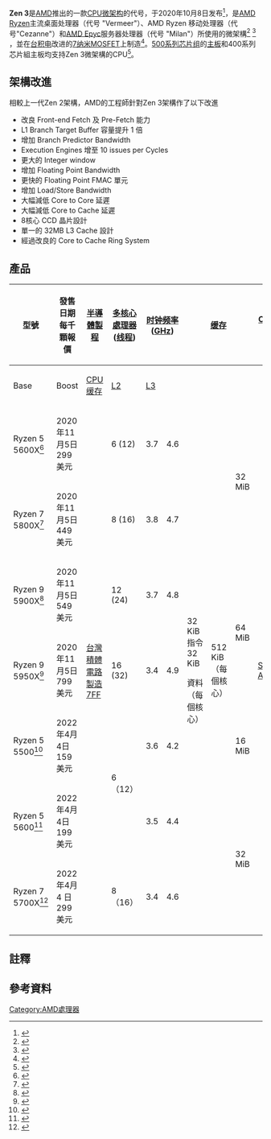 {{Multiple issues|
{{Expand language|1=en|time=2022-05-18T12:45:45+00:00}}
{{untranslated-jargon}}
}}
{{noteTA
|G1=IT
|G2=Unit
|1=zh-hans:移动;zh-hant:行動
}}
{{Infobox CPU
| name           = AMD Zen 3
| image          = 
| image_size     = 
| caption        = 
| size-from      = 
| l1cache        = 
| l2cache        = 
| created        = 
| produced-start = 
| designfirm     = [[超微半导体|超微半导体]]
| manuf1         = 
| manuf2         = 
| numcores       = 
| predecessor    = [[Zen_2微架構|Zen 2微架構]]
| successor      = [[Zen_4微架構|Zen 4微架構]]
| arch           = 
| sock1          = [[Socket_AM4|Socket AM4]]<ref name=extremetech />
| sock2          = [[Socket_SP3|Socket SP3]]<ref name=alcorn />
| sock3          = 
| application    = 
| pcode1         = 
| pcode2         = 
| pcode3         = 
| TDP            = 
}}

'''Zen 3'''是[[超微半导体|AMD]]推出的一款[[中央处理器|CPU]][[微架構|微架构]]的代号，于2020年10月8日发布<ref name="extremetech">{{Cite news|url=https://www.extremetech.com/computing/304541-amds-lisa-su-confirms-zen-3-coming-in-2020-talks-challenges-in-notebooks|title=AMD’s Lisa Su Confirms Zen 3 Coming in 2020, Talks Challenges in Notebooks|author=Joel Hruska|date=January 10, 2020|work=ExtremeTech|accessdate=2020-08-15|archive-date=2020-08-18|archive-url=https://web.archive.org/web/20200818141426/https://www.extremetech.com/computing/304541-amds-lisa-su-confirms-zen-3-coming-in-2020-talks-challenges-in-notebooks|dead-url=no}}</ref>，是[[AMD_Ryzen|AMD Ryzen]]主流桌面处理器（代号 "Vermeer"）、AMD Ryzen 移动处理器（代号"Cezanne"）和[[AMD_Epyc|AMD Epyc]]服务器处理器（代号 "Milan"）所使用的微架構<ref name="techradar">{{Cite news|url=https://www.techradar.com/news/amd-zen-3|title=AMD Zen 3 release date, specs and price: everything we know about AMD Ryzen 4000|author=Mark Knapp|date=January 6, 2020|work=TechRadar|accessdate=2020-08-15|archive-date=2021-12-09|archive-url=https://web.archive.org/web/20211209201402/https://www.techradar.com/news/amd-zen-3|dead-url=no}}</ref> <ref name="alcorn">{{Cite news|url=https://www.tomshardware.com/news/amd-zen-3-zen-4-epyc-rome-milan-genoa-architecture-microarchitecture,40561.html|title=AMD dishes on Zen 3 and Zen 4 architecture, Milan and Genoa roadmap|author=Alcorn|first=Paul|publisher=[[Tom's_硬體指南|Tom's 硬體指南]]|date=5 October 2019|accessdate=5 October 2019}}</ref> ，並在[[台灣積體電路製造|台积电]]改进的[[7纳米制程|7纳米]][[金屬氧化物半導體場效電晶體|MOSFET]]上制造<ref name="anandclarify">{{Cite news|url=https://www.anandtech.com/show/15589/amd-clarifies-comments-on-7nm-7nm-for-future-products-euv-not-specified|title=AMD Clarifies Comments on 7nm / 7nm+ for Future Products: EUV Not Specified|author=Dr. Ian Cutress|date=March 5, 2020|work=AnandTech|accessdate=2020-08-15|archive-date=2022-01-22|archive-url=https://web.archive.org/web/20220122150633/https://www.anandtech.com/show/15589/amd-clarifies-comments-on-7nm-7nm-for-future-products-euv-not-specified|dead-url=no}}</ref>。[[AMD晶片組列表|500系列芯片组]]的[[主板|主板]]和400系列芯片組主板均支持Zen 3微架構的CPU<ref>{{Cite web|title=AMD Will Support Zen 3, Ryzen 4000 CPUs on X470, B450 Motherboards|url=https://www.extremetech.com/computing/310764-amd-will-support-zen-3-ryzen-4000-cpus-on-x470-b450-motherboards|accessdate=2020-05-20|author=Hruska|first=Joel|work=www.extremetech.com|archive-date=2022-03-28|archive-url=https://web.archive.org/web/20220328050231/https://www.extremetech.com/computing/310764-amd-will-support-zen-3-ryzen-4000-cpus-on-x470-b450-motherboards|dead-url=no}}</ref>。

== 架構改進 ==
相較上一代Zen 2架構，AMD的工程師針對Zen 3架構作了以下改進
*改良 Front-end Fetch 及 Pre-Fetch 能力
*L1 Branch Target Buffer 容量提升 1 倍
*增加 Branch Predictor Bandwidth
*Execution Engines 增至 10 issues per Cycles
*更大的 Integer window
*增加 Floating Point Bandwidth
*更快的 Floating Point FMAC 單元
*增加 Load/Store Bandwidth
*大幅減低 Core to Core 延遲
*大幅減低 Core to Cache 延遲
*8核心 CCD 晶片設計
*單一的 32MB L3 Cache 設計
*經過改良的 Core to Cache Ring System

==產品==
{|class="wikitable sortable" style="text-align:center;"
! rowspan=2 | 型號
! rowspan=2 | 發售日期<br />每千顆報價
! rowspan=2 | [[半導體製程|半導體製程]]
! rowspan=2 | [[多核心處理器|多核心處理器]]<br />([[线程|线程]])
! colspan=2 | [[时钟频率|时钟频率]] ([[GHz|GHz]])
! colspan=3 | [[缓存|缓存]]{{efn|AMD in its technical documentation uses "KB", which it defines as "Kilobyte" and as equal to 1024 bytes (1 KiB), and "MB", which it defines as "Megabyte" and as equal to 1024 "KB" (1 MiB).<ref name="AMD_54945">{{cite web |url=http://developer.amd.com/wordpress/media/2017/11/54945_PPR_Family_17h_Models_00h-0Fh.pdf |format=PDF |title=Processor Programming Reference (PPR) for AMD Family 17h Model 01h, Revision B1 Processors |work=AMD Technical Documentation |location=AMD Developer Central |publisher=Advanced Micro Devices, Inc. |date=2017-04-15 |page=25 |accessdate=2020-10-08 |archive-date=2019-10-24 |archive-url=https://web.archive.org/web/20191024124046/http://developer.amd.com/wordpress/media/2017/11/54945_PPR_Family_17h_Models_00h-0Fh.pdf |dead-url=no }}</ref>}}
! rowspan=2 | [[CPU插座|CPU插座]]
! rowspan=2 | [[PCI_Express|PCI Express]]<br />lanes
! rowspan=2 | [[内存控制器|内存控制器]]
! rowspan=2 | [[热设计功耗|热设计功耗]]
! rowspan=2 | [[散熱器|散熱器]]（盒裝）
|-
! Base
! Boost
! [[CPU缓存|CPU缓存]]
! [[L2_cache|L2]]
! [[L3_cache|L3]]
|-
! style="text-align: left" | Ryzen 5 5600X<ref>{{cite web|url=https://www.amd.com/en/products/cpu/amd-ryzen-5-5600X|website=AMD|title=AMD Ryzen™ 5 5600X Desktop Processor|access-date=2020-10-09|archive-date=2020-10-28|archive-url=https://web.archive.org/web/20201028195051/https://www.amd.com/en/products/cpu/amd-ryzen-5-5600x|dead-url=no}}</ref>
| 2020年11月5日<br />299美元
| rowspan="7" |[[台灣積體電路製造|台灣積體電路製造]]<br />[[7奈米製程|7FF]]
| 6 (12)
| 3.7
| 4.6
| rowspan="7" | 32 KiB
指令<br />32 KiB

資料<br>（每個核心）
| rowspan="7" | 512 KiB<br />（每個核心）
| rowspan="2" | 32 MiB
| rowspan="7" |[[Socket_AM4|Socket AM4]]
| rowspan="7" | 24
| rowspan="7" | DDR4-3200<br /><small>[[多通道記憶體技術|多通道記憶體技術]]</small>
| 65 W
| Wraith Stealth
|-
! style="text-align: left" | Ryzen 7 5800X<ref>{{cite web|url=https://www.amd.com/en/products/cpu/amd-ryzen-7-5800X|website=AMD|title=AMD Ryzen™ 7 5800X Desktop Processor|access-date=2020-10-09|archive-date=2022-03-15|archive-url=https://web.archive.org/web/20220315154815/https://www.amd.com/en/products/cpu/amd-ryzen-7-5800x|dead-url=no}}</ref>
|  2020年11月5日<br />449美元
| 8 (16)
| 3.8
| 4.7
| rowspan="3" | 105 W
| rowspan=3 {{n/a}}
|-
! style="text-align: left" | Ryzen 9 5900X<ref>{{cite web|url=https://www.amd.com/en/products/cpu/amd-ryzen-9-5900X|website=AMD|title=AMD Ryzen™ 9 5900X Desktop Processor|access-date=2020-10-09|archive-date=2022-03-15|archive-url=https://web.archive.org/web/20220315154504/https://www.amd.com/en/products/cpu/amd-ryzen-9-5900x|dead-url=no}}</ref>
| 2020年11月5日<br />549美元
| 12 (24)
| 3.7
| 4.8
| rowspan="2" | 64 MiB
|-
! style="text-align: left" | Ryzen 9 5950X<ref>{{cite web|url=https://www.amd.com/en/products/cpu/amd-ryzen-9-5950X|website=AMD|title=AMD Ryzen™ 9 5950X Desktop Processor|access-date=2020-10-09|archive-date=2022-03-15|archive-url=https://web.archive.org/web/20220315154835/https://www.amd.com/en/products/cpu/amd-ryzen-9-5950x|dead-url=no}}</ref>
|  2020年11月5日<br />799美元
| 16 (32)
| 3.4
| 4.9
|-
!Ryzen 5
5500<ref>{{Cite web|title=Ryzen 5 5500|url=https://www.amd.com/zh-hans/products/cpu/amd-ryzen-5-5500}}</ref>
|2022年4月4日
159美元
| rowspan="2" |6（12）
|3.6
|4.2
|16
MiB
|65W
| rowspan="2" |Wraith Stealth
|-
!Ryzen 5 
5600<ref>{{Cite web|title=Ryzen 5 5600|url=https://www.amd.com/zh-hans/products/cpu/amd-ryzen-5-5600|access-date=2022-04-15|archive-date=2022-03-25|archive-url=https://web.archive.org/web/20220325173017/https://www.amd.com/zh-hans/products/cpu/amd-ryzen-5-5600}}</ref>
|2022年4月4日
199美元
|3.5
|4.4
| rowspan="2" |32
MiB
|65W
|-
!Ryzen 7
5700X<ref>{{Cite web|title=Ryzen 7 5700X|url=https://www.amd.com/zh-hans/products/cpu/amd-ryzen-7-5700x|access-date=2022-04-15|archive-date=2022-03-25|archive-url=https://web.archive.org/web/20220325172843/https://www.amd.com/zh-hans/products/cpu/amd-ryzen-7-5700x}}</ref>
|2022年4月4
日
299美元
|8（16）
|3.4
|4.6
|65W
|不适用
|}

== 註釋 ==
{{Reflist|group=lower-alpha}}

== 參考資料 ==
{{Reflist|30em}}

{{AMD CPU}}
[[Category:AMD處理器|Category:AMD處理器]]